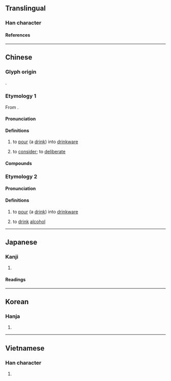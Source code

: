 {{character info}}
==Translingual==

===Han character===
{{Han char|rn=68|rad=斗|as=09|sn=13|four=44700|canj=TVYJ|ids=⿰甚斗}}

====References====
{{Han ref|kx=0478.190|dkj=13517|dj=0837.070|hdz=32255.020|uh=659F}}

----

==Chinese==

===Glyph origin===
{{Han etym}}
{{Han compound|甚|斗|ls=psc|c1=p|c2=s|t2=dipper; cup}}.

===Etymology 1===
{{zh-forms}}
From {{inh|zh|sit-pro|*l-(t/d)jam||to fill, flat}}.

====Pronunciation====
{{zh-pron
|m=zhēn
|c=zam1
|h=pfs=chṳ̂m
|mn=chim
|mn-t=zim1
|mc=y
|oc=y
|cat=v
}}

====Definitions====
{{zh-hanzi}}

# to [[pour]] (a [[drink]]) into [[drinkware]]
#: {{zh-x|你 可 唔 可以 幫 我 斟 杯 茶 啊{aa3}？|Could you '''pour''' me a cup of tea?|C}}
# to [[consider]]; to [[deliberate]]

====Compounds====
{{zh-der|字斟句酌|斟愖|斟酌|斟酌損益|斟酒|斟量|淺斟低唱|淺斟低謳|淺斟低酌|滿斟|自斟自飲}}

===Etymology 2===
{{zh-forms|alt=漛,滕}}

====Pronunciation====
{{zh-pron
|mn=thîn
|cat=v
}}

====Definitions====
{{zh-hanzi}}

# {{lb|zh|Hokkien}} to [[pour]] (a [[drink]]) into [[drinkware]]
# {{lb|zh|Xiamen|&|Quanzhou|_|Hokkien}} to [[drink]] [[alcohol]]

----

==Japanese==

===Kanji===
{{ja-kanji|grade=|rs=斗09}}

# {{rfdef|ja|sort=斗09}}

====Readings====
{{ja-readings
|on=しん
|kun=くむ, くみかわす
}}

----

==Korean==

===Hanja===
{{ko-hanja|짐}}

# {{rfdef|ko|sort=斗09}}

----

==Vietnamese==

===Han character===
{{vi-readings|rs=斗09|reading=châm}}

# {{rfdef|vi|sort=斗09}}